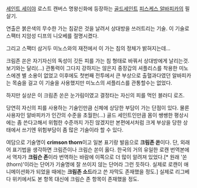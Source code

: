 [[세인트 세이야]] 로스트 캔버스 명왕신화에 등장하는 [[골드세인트]] [[피스케스 알바피카]]의 필살기.

연출은 붉은색의 무수한 가는 침같은 것을 날려서 상대방을 쓰러트리는 기술. 이 기술로 스팩터 지암성 디프의 니오베를 절명시켰다.

그리고 스팩터 삼거두 미노스와의 재전에서 이 가는 침의 정체가 밝혀지는데...

크림존 쏜은 자기자신의 독성이 깃든 피를 가는 침 형태로 바꿔서 상대방에게 날리는것. 보기와는 달리(...) 관통력이 그다지 강하지는 않은지 중장갑의 셔플리스를 착용한 미노스에겐 별 소용이 없었고 이후에도 첫번째 전투에서 큰 부상으로 출혈과다였던 알바피카는 목숨을 걸고 이 기술을 사용했지만 미노스의 셔플리스를 관통할수는 없었다.

하지만 실상은 이 크림존 쏜은 눈가림이였고 결정타는 자신의 피를 먹인 블러디 로즈.

당연히 자신의 피를 사용하는 기술인만큼 신체에 상당한 부담이 가는 단점이 있다. 물론 사용자인 알바피카가 인간의 수준을 초월한(...) 골드 세인트인만큼 몸이 쌩쌩한 평상시에는 좀 쓴다고해서 위험한 수준까지 가진 않겠지만 본편에서처럼 크게 부상을 당한 상태에서 쓰기엔 위험부담이 좀 많은 기술이라 할 수 있다.

여담으로 기술명이 '''crimson thorn'''이고 일본 표기랑 발음으로 '''크림존 쏜'''이다. 단, 외래어 표기법을 생각하면 크림즌이나 크림슨 쏜이 옳다. 한국의 거의 유일한 로캔 번역본에서 역자가 '''크림슨 존'''이라 번역하는 바람에 이쪽으로 더 많이 알려져 있었다.[* 원래 '쏜(thorn)'이라는 단어가 기술명에 잘 쓰이지 않는 단어라 그런 듯하다. 실제로 로캔이 애니메이션화가 되었을 때에는 '''크림존 소드'''라고 쓴 자막도 존재했을 정도.] 실제로 리그베다 위키에서도 본 항목 대신에 크림슨 존 항목이 존재했을 정도.
